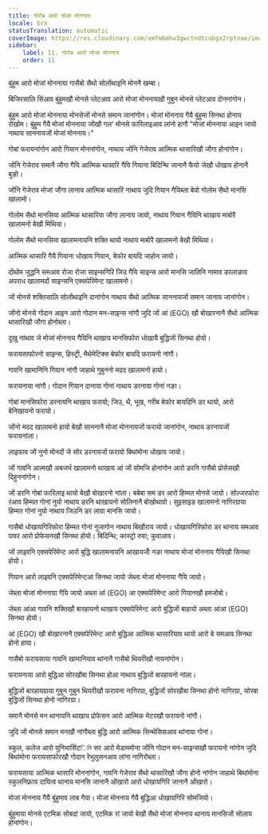 ```yaml
---
title: गोरोब आरो मोजां मोननाय
locale: brx
statusTranslation: automatic
coverImage: https://res.cloudinary.com/xmfm6mhw3gwctndtcubgx2rptnae/image/upload/v1740337243/small_cover_educacion_fundamental_a051170f1c.webp
sidebar:
    label: 11. गोरोब आरो मोजां मोननाय
    order: 11
---
```

बुंहुम आरो मोजां मोननाया गासैबो सैथो सोलोंथाइनि मोननै खम्बा।

बिजिरसालि सिंआव बुंहुमखौ मोनसे प्लेटआव आरो मोजां मोननायखौ गुबुन मोनसे प्लेटआव दोननांगोन।

बुंहुम आरो मोजां मोननाया मोनसेजों मोनसे समान जानांगोन। मोजां मोननाय गैयै बुंहुमा सिनथा होनाय रोखोम। बुंहुम गैयै मोजां मोननाया जोंखौ गल' मोनसे फारिलाइआव लांनो हागौ "मोजां मोननाया आइन जायो नाथाय साननायजों मोजां मोननाय।"

गोबां फरायनांगोन आरो गियान मोननांगोन, नाथाय जोंनि गेजेराव आत्मिक थासारिखौ जौगा होनांगोन।

जोंनि गेजेराव समानै जौगा गैयि आत्मिक थासारि गैयि गियाना बिदिन्थि जानानै फैयो जेखौ धोखाय होनानै बुङो।

जोंनि गेजेराव मोजां जौगा लानाय आत्मिक थासारि नाथाय जुदि गियान गैयिब्ला बेयो गोलोम सैथो मानसि खालामो।

गोलोम सैथो मानसिया आत्मिक थासारिया जौगा लानाय जायो, नाथाय गियान गैयिनि थाखाय माबोरै खालामनो बेखौ मिथिया।

गोलोम सैथो मानसिया खालामनायनि शक्ति थायो नाथाय माबोरै खालामनो बेखौ मिथिया।

आत्मिक थासारि गैयै गियाना धोखाय गियान, बेफोर बायदि जाहोन जायो।

दोंथोम जुद्धनि समआव रोजा रोजा साइन्सगिरि जिउ गैयि साइन्स आरो मानसि जातिनि नामाव डरलाङाव अपराध खालामदों साइन्सनि एक्सपेरिमेन्ट खालामनो।

जों मोनसे शक्तिसालि सोलोंथाइनि दानांगोन नाथाय सैथो आत्मिक साननायजों समान जानाय जानांगोन।

जोंनो मोनसे गोदान आइन आरो गोदान मन-साइन्स नांगौ जुदि जों आं (EGO) खौ बोखारनानै सैथो आत्मिक थासारिखौ जौगा होनोब्ला।

दुखु नांथाव जे मोजां मोननाय गैयिनि थाखाय मानसिफोरा धोखायै बुद्धिजों सिनथा होयो।

फरायसाफोरनो साइन्स, हिस्ट्री, मैथेमेटिक्स बेफोर बायदि फरायनो नांगौ।

गावनि खामानिनि गियान नांगौ जाहाथे गुबुननो मदद खालामनो हायो।

फरायनाया नांगौ। गोदान गियान दानाया गोनां नाथाय डरनाया गोनां नङा।

गोबां मानसिफोरा डरनायनि थाखाय फरायो; जिउ, थै, भूख, गरीब बेफोर बायदिनि डर थायो, आरो बेनिखायनो फरायो।

जोंनो मदद खालामनो हायो बेखौ साननानै मोजां मोननायजों फरायो जानांगोन, नाथाय डरनायजों फरायनांला।

लाइफाव जों नुनो मोनदों जे सोर डरनायजों फरायो बिथांमोना धोखाय जायो।

जों गावनि आत्मखौ अबजर्भ खालामनो थाखाय आं जों सोमजि होनांगोन आरो डरनि गासैबो प्रोसेसखौ दिहुननांगोन।

जों डरनि गोबां फारिलाइ थायो बेखौ बोखारनो नांला। बबेबा सम डर आरो हिम्मत मोनसे जायो। सोल्जरफोरा रंआव हिम्मत गोनां नुयो नाथाय डरनि थाखायनो सोलिनानै बोखोथावो। सुइसाइड खालामनो नागिरग्राया हिम्मत गोनां नुयो नाथाय जिउनि डर लाग्रा मानसि जायो।

गासैबो धोखायगिरिफोरा हिम्मत गोनां नुजागोन नाथाय बिखौराय जायो। धोखायगिरिफोरा डर थानाय समआव पावर आरो प्रोफेसनखौ सिनथा होयो। बिदिन्थि; कास्ट्रो रुवा; कुवाआव।

जों लाइवनि एक्सपेरिमेन्ट आरो बुद्धि खालामनायनि आखायजोँ नङा नाथाय मोजां मोननाय गैयिखौ सिनथा होयो।

गियान आरो लाइवनि एक्सपेरिमेन्टआ सिनथा जायो जेब्ला मोजां मोननाया गैयि जायो।

जेब्ला मोजां मोननाया गैयि जायो अब्ला आं (EGO) आ एक्सपेरिमेन्ट आरो गियानखौ हमजोबो।

जेब्ला आंआ गावनि शक्तिखौ बारहायनो थाखाय एक्सपेरिमेन्ट आरो बुद्धिजों बाहायो अब्ला आंआ (EGO) सिनथा होयो।

आं (EGO) खौ बोखारनानै एक्सपेरिमेन्ट आरो बुद्धिआ आत्मिक थासारियाव थायो आरो बे समआव सिनथा होनो हाया।

गासैबो फरायसाया गावनि खामानियाव थांनानै गासैबो थियरीखौ नायनांगोन।

फरायनाया आरो बुद्धिआ सोरखौबा सिनथा होआ नाथाय बुद्धिजों बारहायनो नांला।

बुद्धिजों बारहायग्राया गुबुन गुबुन थियरीखौ फरायना नागिरग्रा, बुद्धिजों सोरखौबा सिनथा होनो नागिरग्रा, सोरबा बुद्धिजों सिनथा होनो नागिरग्रा।

समानै मोनसे मन थानायनि थाखाय प्रोफेसन आरो आत्मिक मेटरखौ फरायनो नांगौ।

जुदि जों मोनसे समान मनखौ नांगौब्ला बुद्धि आरो आत्मिक सिन्थेसिसआव थांनाया गोनां।

स्कुल, कलेज आरो युनिभार्सिटিনি सर आरो मेडाममोना जोंनि गोदान मन-साइन्सखौ फरायनो नांगोन जुदि बिथांमोना फरायसाफोरखौ गोदान रेभुलुसनआव लांना नागिरोब्ला।

फरायसाया आत्मिक थासारि मोननांगोन, गावनि गेजेराव सैथो थासारिखौ जौगा होनो नांगोन जाहाथे बिथांमोना स्कुलनिफ्राय दायित्व थानाय मानसि जानानै ओंखारो आरो धोखायगिरि जानानै ओंखारो।

मोजां मोननाय गैयै बुंहुमाव लाब गैया। मोजां मोननाय गैयै बुद्धिआ धोखायगिरि सोमजियो।

बुंहुमाया मोनसे एटमिक सोबदां जायो, एटमिक रां जायो बेखौ सैथो मोजां मोननाय थानाय मानसिजों सोलाय होनांगोन।


